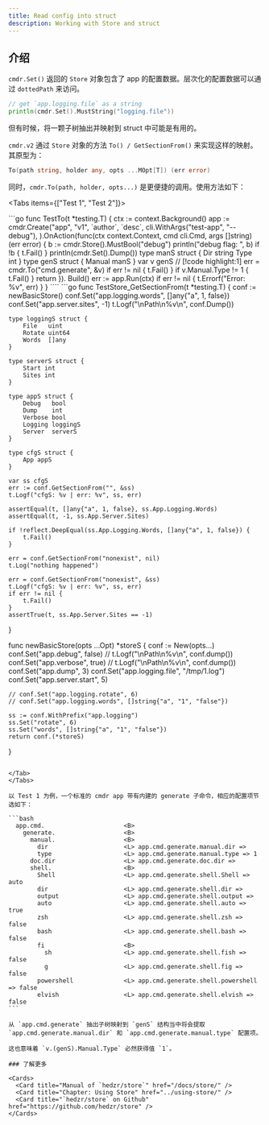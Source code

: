 ```yaml
---
title: Read config into struct
description: Working with Store and struct
---
```


## 介绍

<Cards>
  <Card title="Manual of `hedzr/store`" href="/docs/store/" />
  <Card title="Chapter: Using Store" href="../using-store/" />
  <Card title="`hedzr/store` on Github" href="https://github.com/hedzr/store" />
</Cards>

`cmdr.Set()` 返回的 `Store` 对象包含了 app 的配置数据。层次化的配置数据可以通过 `dottedPath` 来访问。

```go
// get `app.logging.file` as a string
println(cmdr.Set().MustString("logging.file"))
```

但有时候，将一颗子树抽出并映射到 struct 中可能是有用的。

`cmdr.v2` 通过 `Store` 对象的方法 `To() / GetSectionFrom()` 来实现这样的映射。其原型为：

```go
To(path string, holder any, opts ...MOpt[T]) (err error)
```

同时，`cmdr.To(path, holder, opts...)` 是更便捷的调用。使用方法如下：

<Tabs items={["Test 1", "Test 2"]}>

<Tab key="Test 1">
```go
func TestTo(t *testing.T) {
	ctx := context.Background()
	app := cmdr.Create("app", "v1", `author`, `desc`,
		cli.WithArgs("test-app", "--debug"),
	).OnAction(func(ctx context.Context, cmd cli.Cmd, args []string) (err error) {
		b := cmdr.Store().MustBool("debug")
		println("debug flag: ", b)
		if !b {
			t.Fail()
		}
		println(cmdr.Set().Dump())
		type manS struct {
			Dir  string
			Type int
		}
		type genS struct {
			Manual manS
		}
		var v genS
		// [!code highlight:1]
		err = cmdr.To("cmd.generate", &v)
		if err != nil {
			t.Fail()
		}
		if v.Manual.Type != 1 {
			t.Fail()
		}
		return
	}).
		Build()
	err := app.Run(ctx)
	if err != nil {
		t.Errorf("Error: %v", err)
	}
}
````
</Tab>

<Tab key="Test 2">
```go
func TestStore_GetSectionFrom(t *testing.T) {
	conf := newBasicStore()
	conf.Set("app.logging.words", []any{"a", 1, false})
	conf.Set("app.server.sites", -1)
	t.Logf("\nPath\n%v\n", conf.Dump())

    type loggingS struct {
    	File   uint
    	Rotate uint64
    	Words  []any
    }

    type serverS struct {
    	Start int
    	Sites int
    }

    type appS struct {
    	Debug   bool
    	Dump    int
    	Verbose bool
    	Logging loggingS
    	Server  serverS
    }

    type cfgS struct {
    	App appS
    }

    var ss cfgS
    err := conf.GetSectionFrom("", &ss)
    t.Logf("cfgS: %v | err: %v", ss, err)

    assertEqual(t, []any{"a", 1, false}, ss.App.Logging.Words)
    assertEqual(t, -1, ss.App.Server.Sites)

    if !reflect.DeepEqual(ss.App.Logging.Words, []any{"a", 1, false}) {
    	t.Fail()
    }

    err = conf.GetSectionFrom("nonexist", nil)
    t.Log("nothing happened")

    err = conf.GetSectionFrom("nonexist", &ss)
    t.Logf("cfgS: %v | err: %v", ss, err)
    if err != nil {
    	t.Fail()
    }
    assertTrue(t, ss.App.Server.Sites == -1)

}

func newBasicStore(opts ...Opt) \*storeS {
conf := New(opts...)
conf.Set("app.debug", false)
// t.Logf("\nPath\n%v\n", conf.dump())
conf.Set("app.verbose", true)
// t.Logf("\nPath\n%v\n", conf.dump())
conf.Set("app.dump", 3)
conf.Set("app.logging.file", "/tmp/1.log")
conf.Set("app.server.start", 5)

    // conf.Set("app.logging.rotate", 6)
    // conf.Set("app.logging.words", []string{"a", "1", "false"})

    ss := conf.WithPrefix("app.logging")
    ss.Set("rotate", 6)
    ss.Set("words", []string{"a", "1", "false"})
    return conf.(*storeS)

}

````

</Tab>
</Tabs>

以 Test 1 为例，一个标准的 cmdr app 带有内建的 generate 子命令，相应的配置项节选如下：

```bash
  app.cmd.                      <B>
    generate.                   <B>
      manual.                   <B>
        dir                     <L> app.cmd.generate.manual.dir =>
        type                    <L> app.cmd.generate.manual.type => 1
      doc.dir                   <L> app.cmd.generate.doc.dir =>
      shell.                    <B>
        Shell                   <L> app.cmd.generate.shell.Shell => auto
        dir                     <L> app.cmd.generate.shell.dir =>
        output                  <L> app.cmd.generate.shell.output =>
        auto                    <L> app.cmd.generate.shell.auto => true
        zsh                     <L> app.cmd.generate.shell.zsh => false
        bash                    <L> app.cmd.generate.shell.bash => false
        fi                      <B>
          sh                    <L> app.cmd.generate.shell.fish => false
          g                     <L> app.cmd.generate.shell.fig => false
        powershell              <L> app.cmd.generate.shell.powershell => false
        elvish                  <L> app.cmd.generate.shell.elvish => false
```

从 `app.cmd.generate` 抽出子树映射到 `genS` 结构当中将会提取 `app.cmd.generate.manual.dir` 和 `app.cmd.generate.manual.type` 配置项。

这也意味着 `v.(genS).Manual.Type` 必然获得值 `1`。

### 了解更多

<Cards>
  <Card title="Manual of `hedzr/store`" href="/docs/store/" />
  <Card title="Chapter: Using Store" href="../using-store/" />
  <Card title="`hedzr/store` on Github" href="https://github.com/hedzr/store" />
</Cards>
````

